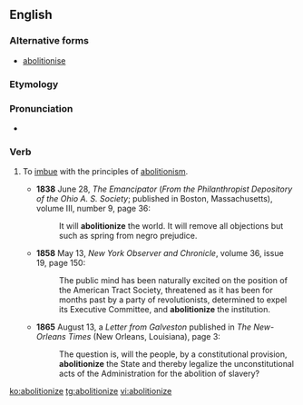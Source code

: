 ==English==

===Alternative forms===
* [[abolitionise]]

===Etymology===
{{suffix|abolition|ize|lang=en}}

===Pronunciation===
* {{a|US}} {{IPA|/ˌæb.əˈlɪʃ.n̩ˌaɪz/|lang=en}}

===Verb===
{{en-verb|abolitioniz}}

# {{label|en|transitive|rare|obsolete}} To [[imbue]] with the principles of [[abolitionism]].
#* '''1838''' June 28, ''The Emancipator'' (''From the Philanthropist Depository of the Ohio A. S. Society''; published in Boston, Massachusetts), volume III, number 9, page 36:
#*: It will '''abolitionize''' the world. It will remove all objections but such as spring from negro prejudice.
#* '''1858''' May 13, ''New York Observer and Chronicle'', volume 36, issue 19, page 150:
#*: The public mind has been naturally excited on the position of the American Tract Society, threatened as it has been for months past by a party of revolutionists, determined to expel its Executive Committee, and '''abolitionize''' the institution.
#* '''1865''' August 13, a ''Letter from Galveston'' published in ''The New-Orleans Times'' (New Orleans, Louisiana), page 3:
#*: The question is, will the people, by a constitutional provision, '''abolitionize''' the State and thereby legalize the unconstitutional acts of the Administration for the abolition of slavery?

[[ko:abolitionize]]
[[tg:abolitionize]]
[[vi:abolitionize]]